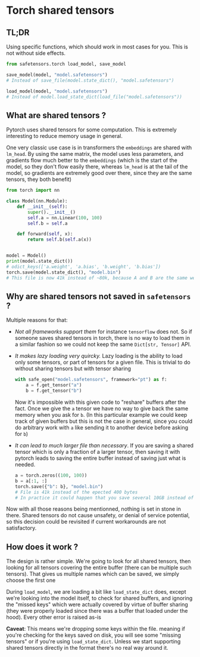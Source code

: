# Torch shared tensors


## TL;DR

Using specific functions, which should work in most cases for you.
This is not without side effects.

```python
from safetensors.torch load_model, save_model

save_model(model, "model.safetensors")
# Instead of save_file(model.state_dict(), "model.safetensors")

load_model(model, "model.safetensors")
# Instead of model.load_state_dict(load_file("model.safetensors"))
```

## What are shared tensors ?

Pytorch uses shared tensors for some computation.
This is extremely interesting to reduce memory usage in general.

One very classic use case is in transformers the `embeddings` are shared with
`lm_head`. By using the same matrix, the model uses less parameters, and gradients 
flow much better to the `embeddings` (which is the start of the model, so they don't
flow easily there, whereas `lm_head` is at the tail of the model, so gradients are
extremely good over there, since they are the same tensors, they both benefit)


```python
from torch import nn

class Model(nn.Module):
    def __init__(self):
        super().__init__()
        self.a = nn.Linear(100, 100)
        self.b = self.a

    def forward(self, x):
        return self.b(self.a(x))


model = Model()
print(model.state_dict())
# odict_keys(['a.weight', 'a.bias', 'b.weight', 'b.bias'])
torch.save(model.state_dict(), "model.bin")
# This file is now 41k instead of ~80k, because A and B are the same weight hence only 1 is saved on disk with both `a` and `b` pointing to the same buffer
```

## Why are shared tensors not saved in `safetensors` ?

Multiple reasons for that:

- *Not all frameworks support them* for instance `tensorflow` does not.
  So if someone saves shared tensors in torch, there is no way to 
  load them in a similar fashion so we could not keep the same `Dict[str, Tensor]`
  API.
- *It makes lazy loading very quircky.*
  Lazy loading is the ability to load only some tensors, or part of tensors for
  a given file. This is trivial to do without sharing tensors but with tensor sharing

  ```python
  with safe_open("model.safetensors", framework="pt") as f:
      a = f.get_tensor("a")
      b = f.get_tensor("b")
  ```

  Now it's impossible with this given code to "reshare" buffers after the fact.
  Once we give the `a` tensor we have no way to give back the same memory when
  you ask for `b`. (In this particular example we could keep track of given buffers
  but this is not the case in general, since you could do arbitrary work with `a`
  like sending it to another device before asking for `b`)
- *It can lead to much larger file than necessary*.
  If you are saving a shared tensor which is only a fraction of a larger tensor,
  then saving it with pytorch leads to saving the entire buffer instead of saving
  just what is needed.

  ```python
  a = torch.zeros((100, 100))
  b = a[:1, :]
  torch.save({"b": b}, "model.bin")
  # File is 41k instead of the epected 400 bytes
  # In practice it could happen that you save several 10GB instead of 1GB.
  ```

Now with all those reasons being mentionned, nothing is set in stone in there.
Shared tensors do not cause unsafety, or denial of service potential, so this
decision could be revisited if current workarounds are not satisfactory.

## How does it work ?

The design is rather simple.
We're going to look for all shared tensors, then looking for all tensors
covering the entire buffer (there can be multiple such tensors).
That gives us multiple names which can be saved, we simply choose the first one

During `load_model`, we are loading a bit like `load_state_dict` does, except
we're looking into the model itself, to check for shared buffers, and ignoring
the "missed keys" which were actually covered by virtue of buffer sharing (they
were properly loaded since there was a buffer that loaded under the hood).
Every other error is raised as-is

**Caveat**: This means we're dropping some keys within the file. meaning if you're
checking for the keys saved on disk, you will see some "missing tensors" or if you're
using `load_state_dict`. Unless we start supporting shared tensors directly in
the format there's no real way around it.
